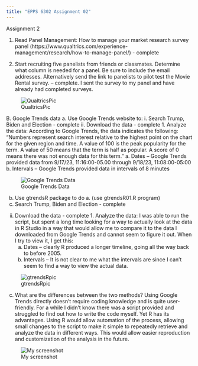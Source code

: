 ```yaml
---
title: "EPPS 6302 Assignment 02"
---
```


Assignment 2

1. Read Panel Management: How to manage your market research survey panel (https://www.qualtrics.com/experience-management/research/how-to-manage-panel/) - complete

2. Start recruiting five panelists from friends or classmates. Determine what column is needed for a panel. Be sure to include the email addresses. Alternatively send the link to panelists to pilot test the Movie Rental survey. – complete. I sent the survey to my panel and have already had completed surveys.

![QualtricsPic](qualtricspic.png){fig-alt="qualtricspic"}

 B. Google Trends data
  a. Use Google Trends website to:
    i. Search Trump, Biden and Election - complete
    ii. Download the data - complete
      1. Analyze the data: According to Google Trends, the data indicates the following: “Numbers represent search interest relative to the highest point on the chart for the given region and time. A value of 100 is the peak popularity for the term. A value of 50 means that the term is half as popular. A score of 0 means there was not enough data for this term.”
        a. Dates – Google Trends provided data from 9/17/23, 11:16:00-05.00 through 9/18/23, 11:08:00-05:00
        b. Intervals – Google Trends provided data in intervals of 8 minutes

 ![Google Trends Data](GoogleTrendspic.png){fig-alt="GoogleTrendsPic"}
 
b. Use gtrendsR package to do a. (use gtrendsR01.R program)
  i. Search Trump, Biden and Election - complete
  ii. Download the data - complete
    1.	Analyze the data: I was able to run the script, but spent a long time looking for a way to actually look at the data in R Studio in a way that would allow me to compare it to the data I downloaded from Google Trends and cannot seem to figure it out. When I try to view it, I get this:
      a. Dates – clearly R produced a longer timeline, going all the way back to before 2005.
      b. Intervals – It is not clear to me what the intervals are since I can’t seem to find a way to view the actual data.
 
![gtrendsRpic](gtrendsRpic.png){fig-alt="gtrendsRpic"}

c. What are the differences between the two methods?
Using Google Trends directly doesn’t require coding knowledge and is quite user-friendly.  For a while I didn’t know there was a script provided and struggled to find out how to write the code myself. Yet R has its advantages. Using R would allow automation of the process, allowing small changes to the script to make it simple to repeatedly retrieve and analyze the data in different ways.  This would allow easier reproduction and customization of the analysis in the future. 


![My screenshot](myscreenshot.png){fig-alt="myscreenshot"}